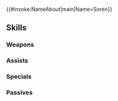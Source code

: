 {{#invoke:NameAbout|main|Name=Soren}}{{HeroPage Tabs}}
{{Hero Infobox
|Name=Soren
|Title=Shrewd Strategist
|artist=ミヤジマハル
|resplendentArtist=岡田学彌
|GrowthModifier=None
|WeaponType=Green Tome
|MoveType=Infantry
|Origin=Fire Emblem: Path of Radiance
|Gender=Male
|actorEN=Kyle McCarley
|actorJP=村瀬歩
|releaseDate=April 26, 2017
|poolDate=May 15, 2017
|randomStartTime=2017-05-12T07:00:00Z
|poolRarities=3,4
|TagID=セネリオ
|InternalID=124
|Properties=demoted_240,resplendent,hel
|cv1=8
|cv2=100300
|description=An officer in the Greil Mercenaries. A coolheaded realist who has opened up to Ike. Appears in Fire Emblem: Path of Radiance.
|resplendentStartTime=2024-02-10T07:00:00Z
|resplendentEndTime=2024-02-25T06:59:59Z
}}
{{Stats Page
|Lv1HP=17|Lv1ATK=7|Lv1SPD=9|Lv1DEF=4|Lv1RES=7
|GRHP=45|GRATK=60|GRSPD=55|GRDEF=30|GRRES=50
}}
==Skills==
===Weapons===
{{Weapons Table
|weapon1=Wind
|weapon1Default=1
|weapon1Unlock=1
|weapon2=Elwind
|weapon2Default=3
|weapon2Unlock=2
|weapon3=Rexcalibur
|weapon3Default=4
|weapon3Unlock=3
|weapon4=Rexcalibur+
|weapon4Default=5
|weapon4Unlock=5
|weapon5=Wind's Brand
|weapon5Unlock=5
}}
===Assists===
{{Assists Table}}
===Specials===
{{Specials Table
|special1=Rising Wind
|special1Default=4
|special1Unlock=3
|special2=Growing Wind
|special2Unlock=4
}}
===Passives===
{{Passives Table
|passiveB1=Watersweep 1
|passiveB2=Watersweep 2
|passiveB3=Watersweep 3
|passiveB1Unlock=3
|passiveB2Unlock=4
|passiveB3Unlock=5
|passiveC1=Fortify Res 1
|passiveC2=Fortify Res 2
|passiveC3=Fortify Res 3
|passiveC1Unlock=1
|passiveC2Unlock=2
|passiveC3Unlock=4
}}
{{Heroes Navbox}}